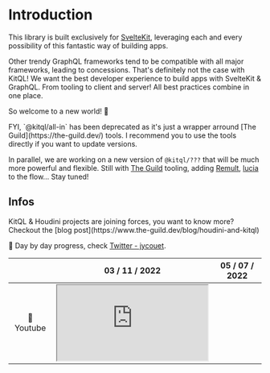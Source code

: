 
# Introduction

This library is built exclusively for [SvelteKit](https://kit.svelte.dev/), leveraging each and
every possibility of this fantastic way of building apps.

Other trendy GraphQL frameworks tend to be compatible with all major frameworks, leading to
concessions. That's definitely not the case with KitQL! We want the best developer experience to
build apps with SvelteKit & GraphQL. From tooling to client and server! All best practices combine
in one place.

So welcome to a new world! 🥳

<Callout>
FYI, `@kitql/all-in` has been deprecated as it's just a wrapper arround [The
Guild](https://the-guild.dev/) tools. I recommend you to use the tools directly if you want to
update versions.

In parallel, we are working on a new version of `@kitql/???` that will be much more powerful and
flexible. Still with [The Guild](https://the-guild.dev/) tooling, adding
[Remult](https://remult.dev/), [lucia](https://lucia-auth.com/) to the flow... Stay tuned!

</Callout>

## Infos

<Callout>
  KitQL & Houdini projects are joining forces, you want to know more? Checkout the [blog
  post](https://www.the-guild.dev/blog/houdini-and-kitql)
</Callout>

🔵 Day by day progress, check
[Twitter - jycouet](https://twitter.com/jycouet/status/1486052645567672324).

|            | 03 / 11 / 2022                                             | 05 / 07 / 2022                                         |
| :--------: | ---------------------------------------------------------- | ------------------------------------------------------ |
| 🔴 Youtube | <iframe src="https://www.youtube.com/embed/Vf0mcl6hQDQ" /> | <iframe src="https://youtube.com/embed/Ggz5cvxDwFs" /> |
